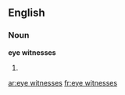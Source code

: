 ==English==

===Noun===
'''eye witnesses'''

# {{plural of|[[eye witness]]}}

[[ar:eye witnesses]]
[[fr:eye witnesses]]